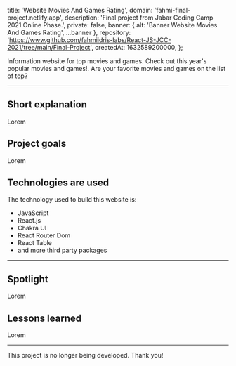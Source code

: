 
  title: 'Website Movies And Games Rating',
  domain: 'fahmi-final-project.netlify.app',
  description: 'Final project from Jabar Coding Camp 2021 Online Phase.',
  private: false,
  banner: { alt: 'Banner Website Movies And Games Rating', ...banner },
  repository: 'https://www.github.com/fahmiidris-labs/React-JS-JCC-2021/tree/main/Final-Project',
  createdAt: 1632589200000,
};

Information website for top movies and games. Check out this year's popular movies and games!. Are your favorite movies and games on the list of top?

---

## Short explanation

Lorem

## Project goals

Lorem

## Technologies are used

The technology used to build this website is:

- JavaScript
- React.js
- Chakra UI
- React Router Dom
- React Table
- and more third party packages

---

## Spotlight

Lorem

## Lessons learned

Lorem

---

This project is no longer being developed. Thank you!
